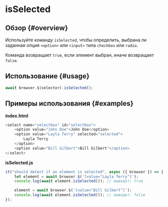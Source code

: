 # isSelected

## Обзор {#overview}

Используйте команду `isSelected`, чтобы определить, выбрана ли заданная опция `<option>` или `<input>` типа `checkbox` или `radio`.

Команда возвращает `true`, если элемент выбран, иначе возвращает `false`.

## Использование {#usage}

```javascript
await browser.$(selector).isSelected();
```

## Примеры использования {#examples}

**index.html**

```javascript
<select name="selectbox" id="selectbox">
    <option value="John Doe">John Doe</option>
    <option value="Layla Terry" selected="selected">
        Layla Terry
    </option>
    <option value="Bill Gilbert">Bill Gilbert"</option>
</select>
```

**isSelected.js**

```javascript
it("should detect if an element is selected", async ({ browser }) => {
    let element = await browser.$('[value="Layla Terry"]');
    console.log(await element.isSelected()); // выведет: true

    element = await browser.$('[value="Bill Gilbert"]');
    console.log(await element.isSelected()); // выведет: false
});
```

